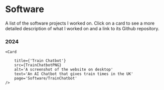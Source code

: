 



# Software

A list of the software projects I worked on.
Click on a card to see a more detailed description of what I worked on and a link to its Github repository.


### 2024

<div className={styles.cardsContainer}>

    <Card 

        title={'Train Chatbot'}
        src={TrainChatbotPNG}
        alt='A screenshot of the website on desktop'
        text='An AI Chatbot that gives train times in the UK'
        page='Software/TrainChatbot'
    />
</div>